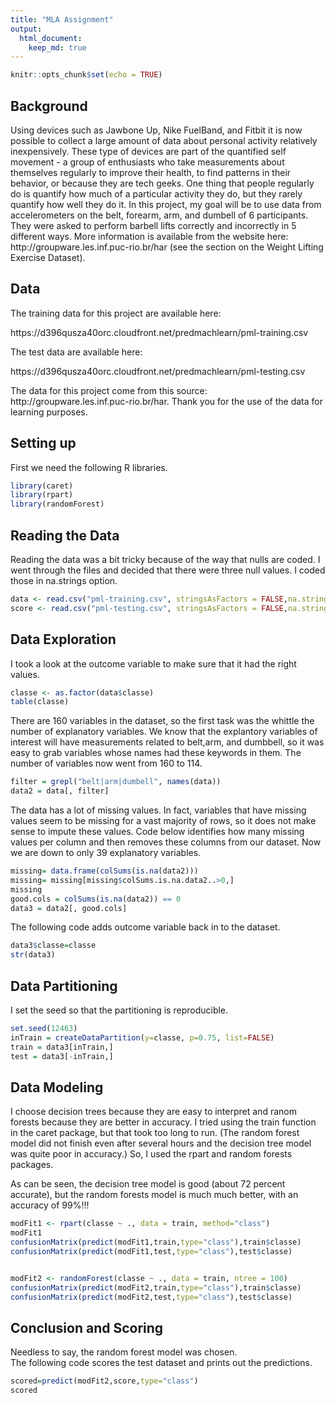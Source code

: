 ```yaml
---
title: "MLA Assignment"
output:
  html_document:
    keep_md: true
---
```


```r
knitr::opts_chunk$set(echo = TRUE)
```
## Background  

Using devices such as Jawbone Up, Nike FuelBand, and Fitbit it is now possible to collect a large amount of data about personal activity relatively inexpensively. These type of devices are part of the quantified self movement - a group of enthusiasts who take measurements about themselves regularly to improve their health, to find patterns in their behavior, or because they are tech geeks. One thing that people regularly do is quantify how much of a particular activity they do, but they rarely quantify how well they do it. In this project, my goal will be to use data from accelerometers on the belt, forearm, arm, and dumbell of 6 participants. They were asked to perform barbell lifts correctly and incorrectly in 5 different ways. More information is available from the website here: http://groupware.les.inf.puc-rio.br/har (see the section on the Weight Lifting Exercise Dataset).

## Data  

The training data for this project are available here:

https://d396qusza40orc.cloudfront.net/predmachlearn/pml-training.csv

The test data are available here:

https://d396qusza40orc.cloudfront.net/predmachlearn/pml-testing.csv

The data for this project come from this source: http://groupware.les.inf.puc-rio.br/har. Thank you for the use of the data for learning purposes.  

## Setting up  
First we need the following R libraries.  

```r
library(caret)
library(rpart)
library(randomForest)
```

## Reading the Data  
Reading the data was a bit tricky because of the way that nulls are coded.  I went through the files and decided that there were three null values.  I coded those in na.strings option.  

```r
data <- read.csv("pml-training.csv", stringsAsFactors = FALSE,na.strings=c("#DIV/0!","","NA"))
score <- read.csv("pml-testing.csv", stringsAsFactors = FALSE,na.strings=c("#DIV/0!","","NA"))
```


## Data Exploration 
I took a look at the outcome variable to make sure that it had the right values.  


```r
classe <- as.factor(data$classe)
table(classe)
```

There are 160 variables in the dataset, so the first task was the whittle the number of explanatory variables.  We know that the explantory variables of interest will have measurements related to belt,arm, and dumbbell, so it was easy to grab variables whose names had these keywords in them.  The number of variables now went from 160 to 114.

```r
filter = grepl("belt|arm|dumbell", names(data))
data2 = data[, filter]
```

The data has a lot of missing values.  In fact, variables that have missing values seem to be missing for a vast majority of rows, so it does not make sense to impute these values.  Code below identifies how many missing values per column and then removes these columns from our dataset.  Now we are down to only 39 explanatory variables.  

```r
missing= data.frame(colSums(is.na(data2)))
missing= missing[missing$colSums.is.na.data2..>0,] 
missing
good.cols = colSums(is.na(data2)) == 0
data3 = data2[, good.cols]
```

The following code adds outcome variable back in to the dataset.  

```r
data3$classe=classe
str(data3)
```

## Data Partitioning

I set the seed so that the partitioning is reproducible.  

```r
set.seed(12463)
inTrain = createDataPartition(y=classe, p=0.75, list=FALSE)
train = data3[inTrain,]
test = data3[-inTrain,]
```

## Data Modeling 
I choose decision trees because they are easy to interpret and ranom forests because they are better in accuracy.  I tried using the train function in the caret package, but that took too long to run.  (The random forest model did not finish even after several hours and the decision tree model was quite poor in accuracy.)  So, I used the rpart and random forests packages.  

As can be seen, the decision tree model is good (about 72 percent accurate), but the random forests model is much much better, with an accuracy of 99%!!!  


```r
modFit1 <- rpart(classe ~ ., data = train, method="class")
modFit1
confusionMatrix(predict(modFit1,train,type="class"),train$classe)
confusionMatrix(predict(modFit1,test,type="class"),test$classe)


modFit2 <- randomForest(classe ~ ., data = train, ntree = 100)
confusionMatrix(predict(modFit2,train,type="class"),train$classe)
confusionMatrix(predict(modFit2,test,type="class"),test$classe)
```

## Conclusion and Scoring  
Needless to say, the random forest model was chosen.  
The following code scores the test dataset and prints out the predictions.  

```r
scored=predict(modFit2,score,type="class")
scored
```


